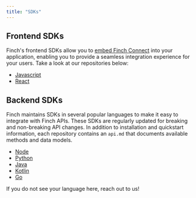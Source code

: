 ```yaml
---
title: "SDKs"
---
```


## Frontend SDKs

Finch's frontend SDKs allow you to [embed Finch Connect](https://developer.tryfinch.com/docs/documentation/k6gz5zkt9vaen-set-up-finch-connect#embedded-finch-connect) into your application, enabling you to provide a seamless integration experience for your users. Take a look at our repositories below:

* [Javascript](https://developer.tryfinch.com/docs/documentation/k6gz5zkt9vaen-set-up-finch-connect#implementing-finch-connect-to-your-application)
* [React](https://github.com/Finch-API/react-connect)

## Backend SDKs

Finch maintains SDKs in several popular languages to make it easy to integrate with Finch APIs. These SDKs are regularly updated for breaking and non-breaking API changes. In addition to installation and quickstart information, each repository contains an `api.md` that documents available methods and data models.

* [Node](https://github.com/Finch-API/finch-api-node)
* [Python](https://github.com/Finch-API/finch-api-python)
* [Java](https://github.com/Finch-API/finch-api-java)
* [Kotlin](https://github.com/Finch-API/finch-api-kotlin)
* [Go](https://github.com/Finch-API/finch-api-go)

If you do not see your language here, reach out to us!
